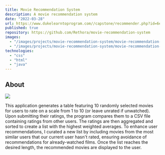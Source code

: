 ```yaml
---
title: Movie Recommendation System
description: A movie recommendation system
date: "2022-03-28"
url: https://www.dukelearntoprogram.com//capstone/recommender.php?id=6eJ8lkKRwYgQc1
published: true
repository: https://github.com/Rethora/movie-recommendation-system
images:
  - "/images/projects/movie-recommendation-system/movie-recommendation-choices.png"
  - "/images/projects/movie-recommendation-system/movie-recommendation-results.png"
technologies:
  - "css"
  - "html"
  - "java"
---
```


## About

[![](https://raw.githubusercontent.com/Rethora/movie-recommendation-system/main/assets/movie-recommendations.png)](https://github.com/Rethora/movie-recommendation-system/blob/main/assets/movie-recommendations.png)

This application generates a table featuring 10 randomly selected movies for users to rate on a scale from 1 to 10 (or leave unrated if unwatched). Upon submitting their ratings, the program compares them to a CSV file containing ratings from other users. The ratings are then aggregated and sorted to create a list with the highest weighted averages. To enhance user recommendations, I curated a new list by including movies from the most similar users that our current user hasn't rated, ensuring avoidance of recommendations for already-watched films. Once the list reaches the desired length, the recommended movies are displayed to the user.
